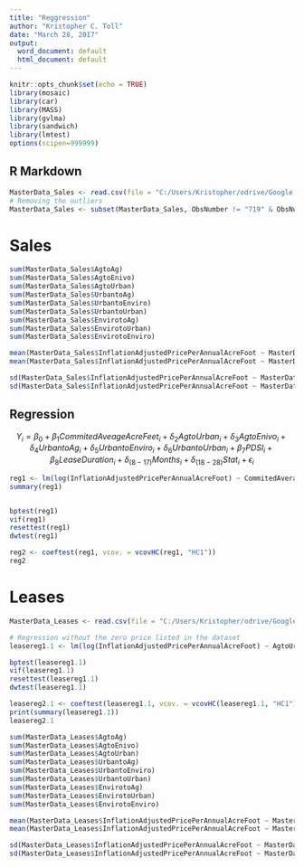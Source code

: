 ```yaml
---
title: "Reggression"
author: "Kristopher C. Toll"
date: "March 28, 2017"
output:
  word_document: default
  html_document: default
---
```


```r
knitr::opts_chunk$set(echo = TRUE)
library(mosaic)
library(car)
library(MASS)
library(gvlma)
library(sandwich)
library(lmtest)
options(scipen=999999)
```

## R Markdown


```r

MasterData_Sales <- read.csv(file = "C:/Users/Kristopher/odrive/Google Drive/Water Transfer Project/Modified_Data_Models/MasterData_Sales.csv")
# Removing the outliers
MasterData_Sales <- subset(MasterData_Sales, ObsNumber != "719" & ObsNumber != "722" & ObsNumber != "706")

```

# Sales

```r
sum(MasterData_Sales$AgtoAg)
sum(MasterData_Sales$AgtoEnivo)
sum(MasterData_Sales$AgtoUrban)
sum(MasterData_Sales$UrbantoAg)
sum(MasterData_Sales$UrbantoEnviro)
sum(MasterData_Sales$UrbantoUrban)
sum(MasterData_Sales$EnvirotoAg)
sum(MasterData_Sales$EnvirotoUrban)
sum(MasterData_Sales$EnvirotoEnviro)

mean(MasterData_Sales$InflationAdjustedPricePerAnnualAcreFoot ~ MasterData_Sales$Type)
mean(MasterData_Sales$InflationAdjustedPricePerAnnualAcreFoot ~ MasterData_Sales$State)

sd(MasterData_Sales$InflationAdjustedPricePerAnnualAcreFoot ~ MasterData_Sales$Type)
sd(MasterData_Sales$InflationAdjustedPricePerAnnualAcreFoot ~ MasterData_Sales$State)
```


## Regression

$$
  Y_i = \beta_0 + \beta_1 CommitedAveageAcreFeet_{i} + \delta_2 AgtoUrban_{i} + \delta_3 AgtoEnivo_{i} + \delta_4 UrbantoAg_{i} +
  \delta_5 UrbantoEnviro_{i} + \delta_6 UrbantoUrban_{i}
  + \beta_7 PDSI_{i} + \beta_8 LeaseDuration_{i} + \delta_(8-17) Months_{i} + \delta_(18-28) Stat_{i} + \epsilon_i
$$

```r
reg1 <- lm(log(InflationAdjustedPricePerAnnualAcreFoot) ~ CommitedAverageAcreFeet + AgtoUrban + AgtoEnivo + UrbantoAg + UrbantoEnviro + UrbantoUrban + PDSI + Jan + Feb + Mar + Apr + May + Jun + Jul.Aug + Oct + Nov + Dec + AZ + CA + ID + MT + NM + NV + OR + TX + UT + WA + WY, data = MasterData_Sales)
summary(reg1)


bptest(reg1)
vif(reg1)
resettest(reg1)
dwtest(reg1)
```

```r
reg2 <- coeftest(reg1, vcov. = vcovHC(reg1, "HC1"))
reg2
```


# Leases

```r

MasterData_Leases <- read.csv(file = "C:/Users/Kristopher/odrive/Google Drive/Water Transfer Project/Modified_Data_Models/MasterData_Leases.csv")

# Regression without the zero price listed in the dataset
leasereg1.1 <- lm(log(InflationAdjustedPricePerAnnualAcreFoot) ~ AgtoUrban + AgtoEnivo + UrbantoAg + UrbantoEnviro + UrbantoUrban + EnvirotoEnviro + CommitedAverageAcreFeet + LeaseDuration + PDSI + Jan + Feb + Mar + Apr + May + Jun + Jul.Aug + Oct + Nov + Dec + AZ + CA + ID + MT + NM + NV + OR + TX + UT + WA + WY, data = subset(MasterData_Leases, InflationAdjustedPricePerAnnualAcreFoot!= 0))

bptest(leasereg1.1)
vif(leasereg1.1)
resettest(leasereg1.1)
dwtest(leasereg1.1)

leasereg2.1 <- coeftest(leasereg1.1, vcov. = vcovHC(leasereg1.1, "HC1"))
print(summary(leasereg1.1))
leasereg2.1
```

```r
sum(MasterData_Leases$AgtoAg)
sum(MasterData_Leases$AgtoEnivo)
sum(MasterData_Leases$AgtoUrban)
sum(MasterData_Leases$UrbantoAg)
sum(MasterData_Leases$UrbantoEnviro)
sum(MasterData_Leases$UrbantoUrban)
sum(MasterData_Leases$EnvirotoAg)
sum(MasterData_Leases$EnvirotoUrban)
sum(MasterData_Leases$EnvirotoEnviro)

mean(MasterData_Leases$InflationAdjustedPricePerAnnualAcreFoot ~ MasterData_Leases$Type)
mean(MasterData_Leases$InflationAdjustedPricePerAnnualAcreFoot ~ MasterData_Leases$State)

sd(MasterData_Leases$InflationAdjustedPricePerAnnualAcreFoot ~ MasterData_Leases$Type)
sd(MasterData_Leases$InflationAdjustedPricePerAnnualAcreFoot ~ MasterData_Leases$State)
```
